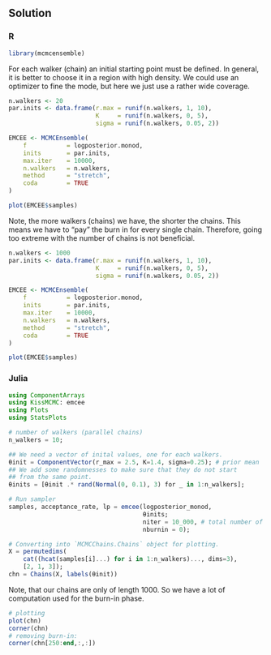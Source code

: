 ## Solution {.tabset}

### R

```r
library(mcmcensemble)
```

For each walker (chain) an initial starting point must be defined. In
general, it is better to choose it in a region with high density. We could use an
optimizer to fine the mode, but here we just use a rather wide coverage.
```r
n.walkers <- 20
par.inits <- data.frame(r.max = runif(n.walkers, 1, 10),
                        K     = runif(n.walkers, 0, 5),
                        sigma = runif(n.walkers, 0.05, 2))

```

```r
EMCEE <- MCMCEnsemble(
    f           = logposterior.monod,
    inits       = par.inits,
    max.iter    = 10000,
    n.walkers   = n.walkers,
    method      = "stretch",
    coda        = TRUE
)
```

```r
plot(EMCEE$samples)
```

Note, the more walkers (chains) we have, the shorter the chains. This means we have to "pay" the burn in for every single
chain. Therefore, going too extreme with the number of chains is not beneficial.
```r
n.walkers <- 1000
par.inits <- data.frame(r.max = runif(n.walkers, 1, 10),
                        K     = runif(n.walkers, 0, 5),
                        sigma = runif(n.walkers, 0.05, 2))

EMCEE <- MCMCEnsemble(
    f           = logposterior.monod,
    inits       = par.inits,
    max.iter    = 10000,
    n.walkers   = n.walkers,
    method      = "stretch",
    coda        = TRUE
)

plot(EMCEE$samples)
```

### Julia

```julia
using ComponentArrays
using KissMCMC: emcee
using Plots
using StatsPlots

# number of walkers (parallel chains)
n_walkers = 10;

## We need a vector of inital values, one for each walkers.
θinit = ComponentVector(r_max = 2.5, K=1.4, sigma=0.25); # prior mean
## We add some randomnesses to make sure that they do not start
## from the same point.
θinits = [θinit .* rand(Normal(0, 0.1), 3) for _ in 1:n_walkers];

# Run sampler
samples, acceptance_rate, lp = emcee(logposterior_monod,
                                     θinits;
                                     niter = 10_000, # total number of density evaluations
                                     nburnin = 0);

# Converting into `MCMCChains.Chains` object for plotting.
X = permutedims(
    cat((hcat(samples[i]...) for i in 1:n_walkers)..., dims=3),
    [2, 1, 3]);
chn = Chains(X, labels(θinit))
```
Note, that our chains are only of length 1000. So we have a lot of
computation used for the burn-in phase.
```julia
# plotting
plot(chn)
corner(chn)
# removing burn-in:
corner(chn[250:end,:,:])
```
